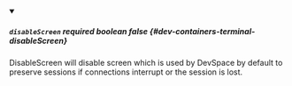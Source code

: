 
<details className="config-field" data-expandable="false" open>
<summary>

##### `disableScreen` <span className="config-field-required" data-required="false">required</span> <span className="config-field-type">boolean</span> <span className="config-field-default">false</span> <span className="config-field-enum"></span> {#dev-containers-terminal-disableScreen}

DisableScreen will disable screen which is used by DevSpace by default to preserve sessions if connections interrupt or the session is lost.

</summary>



</details>

